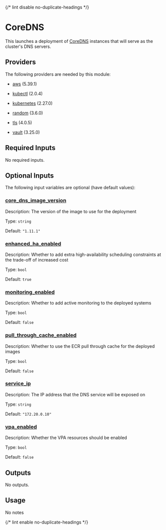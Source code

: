 
{/* lint disable no-duplicate-headings */}

# CoreDNS

<ModuleHeader name="kube_core_dns" sourceHref="https://github.com/Panfactum/stack/tree/__PANFACTUM_VERSION_EDGE__/packages/infrastructure/kube_core_dns" status="stable" type="live" />

This launches a deployment of [CoreDNS](https://coredns.io/) instances that will serve as the cluster's DNS servers.

## Providers

The following providers are needed by this module:

* [aws](https://registry.terraform.io/providers/hashicorp/aws/5.39.1/docs) (5.39.1)

* [kubectl](#requirement_kubectl) (2.0.4)

* [kubernetes](https://registry.terraform.io/providers/hashicorp/kubernetes/2.27.0/docs) (2.27.0)

* [random](https://registry.terraform.io/providers/hashicorp/random/3.6.0/docs) (3.6.0)

* [tls](#requirement_tls) (4.0.5)

* [vault](https://registry.terraform.io/providers/hashicorp/vault/3.25.0/docs) (3.25.0)

## Required Inputs

No required inputs.

## Optional Inputs

The following input variables are optional (have default values):

### <a name="input_core_dns_image_version" /> [core\_dns\_image\_version](#input_core_dns_image_version)

Description: The version of the image to use for the deployment

Type: `string`

Default: `"1.11.1"`

### <a name="input_enhanced_ha_enabled" /> [enhanced\_ha\_enabled](#input_enhanced_ha_enabled)

Description: Whether to add extra high-availability scheduling constraints at the trade-off of increased cost

Type: `bool`

Default: `true`

### <a name="input_monitoring_enabled" /> [monitoring\_enabled](#input_monitoring_enabled)

Description: Whether to add active monitoring to the deployed systems

Type: `bool`

Default: `false`

### <a name="input_pull_through_cache_enabled" /> [pull\_through\_cache\_enabled](#input_pull_through_cache_enabled)

Description: Whether to use the ECR pull through cache for the deployed images

Type: `bool`

Default: `false`

### <a name="input_service_ip" /> [service\_ip](#input_service_ip)

Description: The IP address that the DNS service will be exposed on

Type: `string`

Default: `"172.20.0.10"`

### <a name="input_vpa_enabled" /> [vpa\_enabled](#input_vpa_enabled)

Description: Whether the VPA resources should be enabled

Type: `bool`

Default: `false`

## Outputs

No outputs.

## Usage

No notes

{/* lint enable no-duplicate-headings */}
